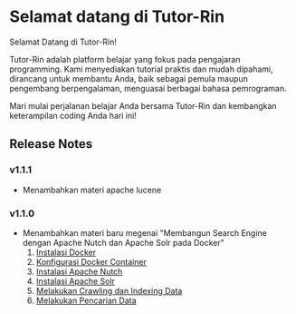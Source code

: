 # Selamat datang di Tutor-Rin
 
Selamat Datang di Tutor-Rin!

Tutor-Rin adalah platform belajar yang fokus pada pengajaran programming. Kami menyediakan tutorial praktis dan mudah dipahami, dirancang untuk membantu Anda, baik sebagai pemula maupun pengembang berpengalaman, menguasai berbagai bahasa pemrograman.

Mari mulai perjalanan belajar Anda bersama Tutor-Rin dan kembangkan keterampilan coding Anda hari ini!

## Release Notes

### v1.1.1

- Menambahkan materi apache lucene

### v1.1.0

- Menambahkan materi baru megenai "Membangun Search Engine dengan Apache Nutch dan Apache Solr pada Docker"
    1. [Instalasi Docker](docker/instalasi)
    2. [Konfigurasi Docker Container](search-engine/config-container)
    3. [Instalasi Apache Nutch](search-engine/nutch)
    4. [Instalasi Apache Solr](search-engine/solr)
    5. [Melakukan Crawling dan Indexing Data](search-engine/crawling-indexing)
    6. [Melakukan Pencarian Data](search-engine/query)

